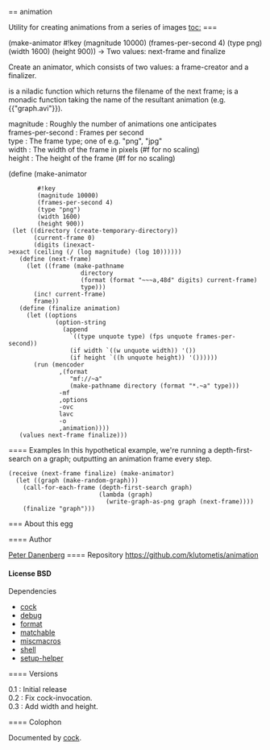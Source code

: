 == animation

Utility for creating animations from a series of images
[[toc:]]
=== {{make-animator}}
<procedure>(make-animator #!key (magnitude 10000) (frames-per-second 4) (type png) (width 1600) (height 900)) → Two values: next-frame and finalize</procedure>
Create an animator, which consists of two values: a frame-creator and a finalizer.

{{Next-frame}} is a niladic function which returns the filename
of the next frame; {{finalize}} is a monadic function taking the
name of the resultant animation (e.g. {{"graph.avi"}}).
; magnitude : Roughly the number of animations one anticipates
; frames-per-second : Frames per second
; type : The frame type; one of e.g. "png", "jpg"
; width : The width of the frame in pixels (#f for no scaling)
; height : The height of the frame (#f for no scaling)
<enscript highlight="scheme">(define (make-animator
         #!key
         (magnitude 10000)
         (frames-per-second 4)
         (type "png")
         (width 1600)
         (height 900))
  (let ((directory (create-temporary-directory))
        (current-frame 0)
        (digits (inexact->exact (ceiling (/ (log magnitude) (log 10))))))
    (define (next-frame)
      (let ((frame (make-pathname
                     directory
                     (format (format "~~~a,48d" digits) current-frame)
                     type)))
        (inc! current-frame)
        frame))
    (define (finalize animation)
      (let ((options
              (option-string
                (append
                  `((type unquote type) (fps unquote frames-per-second))
                  (if width `((w unquote width)) '())
                  (if height `((h unquote height)) '())))))
        (run (mencoder
               ,(format
                  "mf://~a"
                  (make-pathname directory (format "*.~a" type)))
               -mf
               ,options
               -ovc
               lavc
               -o
               ,animation))))
    (values next-frame finalize)))
</enscript>
==== Examples
In this hypothetical example, we're running a
depth-first-search on a graph; outputting an animation frame every step.
 (receive (next-frame finalize) (make-animator)
   (let ((graph (make-random-graph)))
     (call-for-each-frame (depth-first-search graph)
                          (lambda (graph)
                            (write-graph-as-png graph (next-frame))))
     (finalize "graph")))
=== About this egg

==== Author

[[/users/klutometis|Peter Danenberg]]
==== Repository
[[https://github.com/klutometis/animation]]
==== License
BSD
==== Dependencies
* [[cock]]
* [[debug]]
* [[format]]
* [[matchable]]
* [[miscmacros]]
* [[shell]]
* [[setup-helper]]

==== Versions
; 0.1 : Initial release
; 0.2 : Fix cock-invocation.
; 0.3 : Add width and height.
==== Colophon

Documented by [[/egg/cock|cock]].